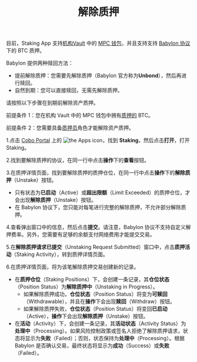 ﻿---
title: "解除质押"
sidebarTitle: "解除质押"
---
<Info>目前，Staking App 支持[机构Vault](/cn/portal/mpc-wallets/ocw/create-mpc-vault) 中的 [MPC 钱包](/cn/portal/mpc-wallets/introduction)，并且支持支持 [Babylon 协议](https://babylonlabs.io/)下的 BTC 质押。</Info>

Babylon 提供两种赎回方法：

- 提前解除质押：您需要先解除质押（Babylon 官方称为**Unbond**），然后再进行赎回。
- 自然到期：您可以直接赎回，无需先解除质押。

请按照以下步骤在到期前解除资产质押。

<Note>前提条件 1：您在机构 Vault 中的 MPC 钱包中拥有[质押的](/cn/apps/staking/stake) BTC。</Note>

<Note>前提条件 2：您需要具备[质押员](/cn/portal/organization/roles-and-permissions)角色才能解除资产质押。</Note>

1.点击 [Cobo Portal](https://portal.cobo.com/login) 上的 <img src="/en/images/common/icon_apps.svg" className="icon" alt="the Apps icon"/>，找到 **Staking**，然后点击**打开**，打开 Staking。

2.找到要解除质押的协议，在同一行中点击**操作**下的**查看**按钮。

3.在质押详情页面，找到要解除质押的质押仓位，在同一行中点击**操作**下的**解除质押**（Unstake）按钮。 

   - 只有状态为**已启动**（Active）或**超出限额**（Limit Exceeded）的质押仓位，才会出现**解除质押**（Unstake）按钮。
   - 在 Babylon 协议下，您只能对每笔进行完整的解除质押，不允许部分解除质押。

4.查看弹出窗口中的信息，然后点击**提交**。请注意，Babylon 协议不支持自定义解押费率。另外，您需要有足够的余额支付网络费用才能提交交易。

5.在**解除质押请求已提交**（Unstaking Request Submitted）窗口中，点击**质押活动**（Staking Activity），转到质押详情页面。

6.在质押详情页面，将为该笔解除质押交易创建新的记录。

   - 在**质押仓位**（Staking Positions）下，会创建一条记录，其**仓位状态**（Position Status）为**解除质押中**（Unstaking in Progress）。
      - 如果解除质押成功，**仓位状态**（Position Status）将变为**可赎回**（Withdrawable），并且在**操作**下会出现**赎回**（Withdraw）按钮。
      - 如果解除质押失败，**仓位状态**（Position Status）将变回**已启动**（Active），**操作**下会出现**解除质押**（Unstake）按钮。
   - 在**活动**（Activity）下，会创建一条记录，其**活动状态**（Activity Status）为**处理中**（Processing）。如果风险控制政策或签名人拒绝了解除质押请求，状态将显示为**失败**（Failed）；否则，状态保持为**处理中**（Processing）。根据 Babylon 是否确认交易，最终状态将显示为**成功**（Success）或**失败**（Failed）。
